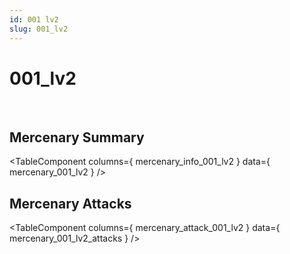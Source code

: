 ```yaml
---
id: 001 lv2
slug: 001_lv2
---
```



# 001_lv2

<div style = {{ display: "flex" }}>
    <Image img={require('@site/static/img/mercenaries/illust/thum_char_view_n_001.jpg')}/>
    <Image img={require('@site/static/img/mercenaries/illust/thum_char_view_o_001.jpg')}/>
</div>

## Mercenary Summary

<TableComponent
  columns={ mercenary_info_001_lv2 }
  data={ mercenary_001_lv2 }
/>

## Mercenary Attacks

<TableComponent
  columns={ mercenary_attack_001_lv2 }
  data={ mercenary_001_lv2_attacks }
/>